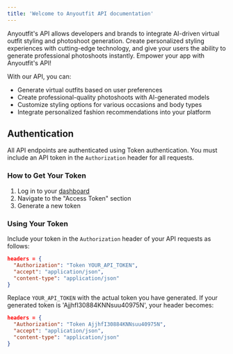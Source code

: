 ```yaml
---
title: 'Welcome to Anyoutfit API documentation'
---
```


Anyoutfit's API allows developers and brands to integrate AI-driven virtual outfit styling and photoshoot generation. Create personalized styling experiences with cutting-edge technology, and give your users the ability to generate professional photoshoots instantly. Empower your app with Anyoutfit's API!

With our API, you can:
- Generate virtual outfits based on user preferences
- Create professional-quality photoshoots with AI-generated models
- Customize styling options for various occasions and body types
- Integrate personalized fashion recommendations into your platform

## Authentication

All API endpoints are authenticated using Token authentication. You must include an API token in the `Authorization` header for all requests.

### How to Get Your Token

1. Log in to your [dashboard](https://api.anyoutfit.ai)
2. Navigate to the "Access Token" section
3. Generate a new token

### Using Your Token

Include your token in the `Authorization` header of your API requests as follows:

```json
headers = {
  "Authorization": "Token YOUR_API_TOKEN",
  "accept": "application/json",
  "content-type": "application/json"
}
```

Replace `YOUR_API_TOKEN` with the actual token you have generated. If your generated token is 'AjjhfI30884KNNsuu40975N',
your header becomes:

```json
headers = {
  "Authorization": "Token AjjhfI30884KNNsuu40975N",
  "accept": "application/json",
  "content-type": "application/json"
}
```
